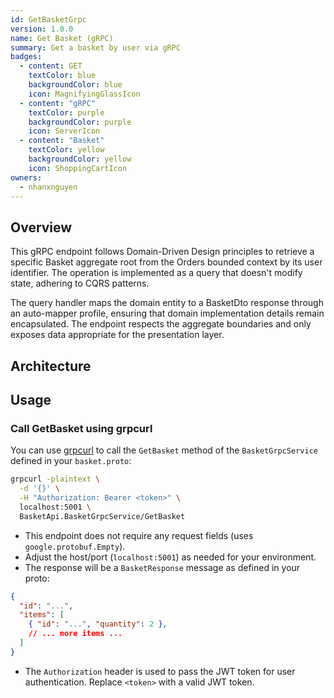 ```yaml
---
id: GetBasketGrpc
version: 1.0.0
name: Get Basket (gRPC)
summary: Get a basket by user via gRPC
badges:
  - content: GET
    textColor: blue
    backgroundColor: blue
    icon: MagnifyingGlassIcon
  - content: "gRPC"
    textColor: purple
    backgroundColor: purple
    icon: ServerIcon
  - content: "Basket"
    textColor: yellow
    backgroundColor: yellow
    icon: ShoppingCartIcon
owners:
  - nhanxnguyen
---
```


## Overview

This gRPC endpoint follows Domain-Driven Design principles to retrieve a specific Basket aggregate root from the Orders bounded context by its user identifier. The operation is implemented as a query that doesn't modify state, adhering to CQRS patterns.

The query handler maps the domain entity to a BasketDto response through an auto-mapper profile, ensuring that domain implementation details remain encapsulated. The endpoint respects the aggregate boundaries and only exposes data appropriate for the presentation layer.

## Architecture

<NodeGraph />

## Usage

### Call GetBasket using grpcurl

You can use [grpcurl](https://github.com/fullstorydev/grpcurl) to call the `GetBasket` method of the `BasketGrpcService` defined in your `basket.proto`:

```bash
grpcurl -plaintext \
  -d '{}' \
  -H "Authorization: Bearer <token>" \
  localhost:5001 \
  BasketApi.BasketGrpcService/GetBasket
```

- This endpoint does not require any request fields (uses `google.protobuf.Empty`).
- Adjust the host/port (`localhost:5001`) as needed for your environment.
- The response will be a `BasketResponse` message as defined in your proto:

```json
{
  "id": "...",
  "items": [
    { "id": "...", "quantity": 2 },
    // ... more items ...
  ]
}
```

<SchemaViewer file="response-200.json" maxHeight="500" id="response-200" />

- The `Authorization` header is used to pass the JWT token for user authentication. Replace `<token>` with a valid JWT token.
